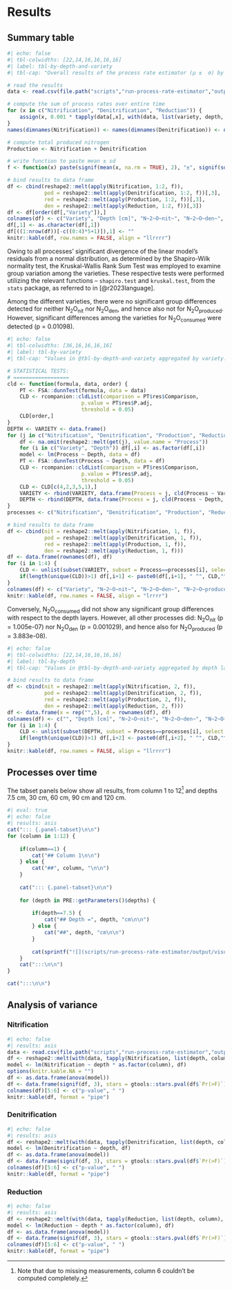 # Results

## Summary table

```r
#| echo: false
#| tbl-colwidths: [22,14,16,16,16,16]
#| label: tbl-by-depth-and-variety
#| tbl-cap: "Overall results of the process rate estimator (μ ±  σ) by depth layer and variety. N~2~O~nit~ is the sum of the nitrification rate over the entire estimated period, while N~2~O~den~ is the sum of the denitrification rate. For reference, this table also displays N~2~O~produced~, which is simply N~2~O~nit~ + N~2~O~den~, as well as N~2~O~consumed~, which is the sum of the reduction rate."

# read the results
data <- read.csv(file.path("scripts","run-process-rate-estimator","output","estimated-process-rates.csv"))

# compute the sum of process rates over entire time
for (x in c("Nitrification", "Denitrification", "Reduction")) {
    assign(x, 0.001 * tapply(data[,x], with(data, list(variety, depth, column)), PRE::nonNegative, f = sum))
}
names(dimnames(Nitrification)) <- names(dimnames(Denitrification)) <- names(dimnames(Reduction)) <- c("Variety", "Depth", "Column")

# compute total produced nitrogen
Production <- Nitrification + Denitrification

# write function to paste mean ± sd
f <- function(x) paste(signif(mean(x, na.rm = TRUE), 2), "±", signif(sd(x, na.rm = TRUE), 2))

# bind results to data frame
df <- cbind(reshape2::melt(apply(Nitrification, 1:2, f)),
            pod = reshape2::melt(apply(Denitrification, 1:2, f))[,3],
            red = reshape2::melt(apply(Production, 1:2, f))[,3],
            den = reshape2::melt(apply(Reduction, 1:2, f))[,3])
df <- df[order(df[,"Variety"]),]
colnames(df) <- c("Variety", "Depth [cm]", "N~2~O~nit~", "N~2~O~den~", "N~2~O~produced~", "N~2~O~consumed~")
df[,1] <- as.character(df[,1])
df[((1:nrow(df))[-c((0:4)*5+1)]),1] <- ""
knitr::kable(df, row.names = FALSE, align = "llrrrr")
```

Owing to all processes' significant divergence of the linear model's residuals from a normal distribution, as determined by the Shapiro-Wilk normality test, the Kruskal-Wallis Rank Sum Test was employed to examine group variation among the varieties. These respective tests were performed utilizing the relevant functions -- `shapiro.test` and `kruskal.test`, from the `stats` package, as referred to in [@r2023language].

Among the different varieties, there were no significant group differences detected for neither N~2~O~nit~ nor N~2~O~den~, and hence also not for N~2~O~produced~. However, significant differences among the varieties for N~2~O~consumed~ were detected (p = 0.01098).

```r
#| echo: false
#| tbl-colwidths: [36,16,16,16,16]
#| label: tbl-by-variety
#| tbl-cap: "Values in @tbl-by-depth-and-variety aggregated by variety. The superscript compact letter display (CLD) indicates significant differences among groups based on Dunn's Kruskal-Wallis multiple comparison (α = 0.05)."

# STATISTICAL TESTS:
# ==================
cld <- function(formula, data, order) {
    PT <- FSA::dunnTest(formula, data = data)
    CLD <- rcompanion::cldList(comparison = PT$res$Comparison,
                        p.value = PT$res$P.adj,
                        threshold = 0.05)
    CLD[order,]
}
DEPTH <- VARIETY <- data.frame()
for (j in c("Nitrification", "Denitrification", "Production", "Reduction")) {
    df <- na.omit(reshape2::melt(get(j), value.name = "Process"))
    for (i in c("Variety", "Depth")) df[,i] <- as.factor(df[,i])
    model <- lm(Process ~ Depth, data = df)
    PT <- FSA::dunnTest(Process ~ Depth, data = df)
    CLD <- rcompanion::cldList(comparison = PT$res$Comparison,
                        p.value = PT$res$P.adj,
                        threshold = 0.05)
    CLD <- CLD[c(4,2,3,5,1),]
    VARIETY <- rbind(VARIETY, data.frame(Process = j, cld(Process ~ Variety, df, 1:4)))
    DEPTH <- rbind(DEPTH, data.frame(Process = j, cld(Process ~ Depth, df, c(4,2,3,5,1))))
}
processes <- c("Nitrification", "Denitrification", "Production", "Reduction")

# bind results to data frame
df <- cbind(nit = reshape2::melt(apply(Nitrification, 1, f)),
            pod = reshape2::melt(apply(Denitrification, 1, f)),
            red = reshape2::melt(apply(Production, 1, f)),
            den = reshape2::melt(apply(Reduction, 1, f)))
df <- data.frame(rownames(df), df)
for (i in 1:4) {
    CLD <- unlist(subset(VARIETY, subset = Process==processes[i], select = Letter))
    if(length(unique(CLD))>1) df[,i+1] <- paste0(df[,i+1], " ^", CLD,"^")
}
colnames(df) <- c("Variety", "N~2~O~nit~", "N~2~O~den~", "N~2~O~produced~", "N~2~O~consumed~")
knitr::kable(df, row.names = FALSE, align = "lrrrr")
```

Conversely, N~2~O~consumed~ did not show any significant group differences with respect to the depth layers. However, all other processes did: N~2~O~nit~ (p = 1.005e-07) nor N~2~O~den~ (p = 0.001029), and hence also for N~2~O~produced~ (p = 3.883e-08).

```r
#| echo: false
#| tbl-colwidths: [22,14,16,16,16,16]
#| label: tbl-by-depth
#| tbl-cap: "Values in @tbl-by-depth-and-variety aggregated by depth layer. The superscript compact letter display (CLD) indicates significant differences among groups based on Dunn's Kruskal-Wallis multiple comparison (α = 0.05)."

# bind results to data frame
df <- cbind(nit = reshape2::melt(apply(Nitrification, 2, f)),
            pod = reshape2::melt(apply(Denitrification, 2, f)),
            red = reshape2::melt(apply(Production, 2, f)),
            den = reshape2::melt(apply(Reduction, 2, f)))
df <- data.frame(x = rep("",5), d = rownames(df), df)
colnames(df) <- c("", "Depth [cm]", "N~2~O~nit~", "N~2~O~den~", "N~2~O~produced~", "N~2~O~consumed~")
for (i in 1:4) {
    CLD <- unlist(subset(DEPTH, subset = Process==processes[i], select = Letter))
    if(length(unique(CLD))>1) df[,i+2] <- paste0(df[,i+2], " ^", CLD,"^")
}
knitr::kable(df, row.names = FALSE, align = "llrrrr")
```

## Processes over time

The tabset panels below show all results, from column 1 to 12[^missing] and depths 7.5 cm, 30 cm, 60 cm, 90 cm and 120 cm.

[^missing]: Note that due to missing measurements, column 6 couldn't be computed completely.

```r
#| eval: true
#| echo: false
#| results: asis
cat("::: {.panel-tabset}\n\n")
for (column in 1:12) {
    
    if(column==1) {
        cat("## Column 1\n\n")
    } else {
        cat("##", column, "\n\n")
    }
    
    cat("::: {.panel-tabset}\n\n")
    
    for (depth in PRE::getParameters()$depths) {
        
        if(depth==7.5) {
            cat("## Depth =", depth, "cm\n\n")
        } else {
            cat("##", depth, "cm\n\n")
        }
        
        cat(sprintf("![](scripts/run-process-rate-estimator/output/visualized-process-rates-C%s-D%s.svg){width=\"100%%\"}\n\n", column, depth))
    }
    cat(":::\n\n")
}

cat(":::\n\n")
```

## Analysis of variance

### Nitrification

```r
#| echo: false
#| results: asis
data <- read.csv(file.path("scripts","run-process-rate-estimator","output","estimated-process-rates.csv"))
df <- reshape2::melt(with(data, tapply(Nitrification, list(depth, column), mean)), varnames = c("depth", "column"), value.name = "Nitrification")
model <- lm(Nitrification ~ depth * as.factor(column), df)
options(knitr.kable.NA = "")
df <- as.data.frame(anova(model))
df <- data.frame(signif(df, 3), stars = gtools::stars.pval(df$`Pr(>F)`))
colnames(df)[5:6] <- c("p-value", " ")
knitr::kable(df, format = "pipe")
```

### Denitrification

```r
#| echo: false
#| results: asis
df <- reshape2::melt(with(data, tapply(Denitrification, list(depth, column), mean)), varnames = c("depth", "column"), value.name = "Denitrification")
model <- lm(Denitrification ~ depth, df)
df <- as.data.frame(anova(model))
df <- data.frame(signif(df, 3), stars = gtools::stars.pval(df$`Pr(>F)`))
colnames(df)[5:6] <- c("p-value", " ")
knitr::kable(df, format = "pipe")
```

### Reduction

```r
#| echo: false
#| results: asis
df <- reshape2::melt(with(data, tapply(Reduction, list(depth, column), mean)), varnames = c("depth", "column"), value.name = "Reduction")
model <- lm(Reduction ~ depth * as.factor(column), df)
df <- as.data.frame(anova(model))
df <- data.frame(signif(df, 3), stars = gtools::stars.pval(df$`Pr(>F)`))
colnames(df)[5:6] <- c("p-value", " ")
knitr::kable(df, format = "pipe")
```
